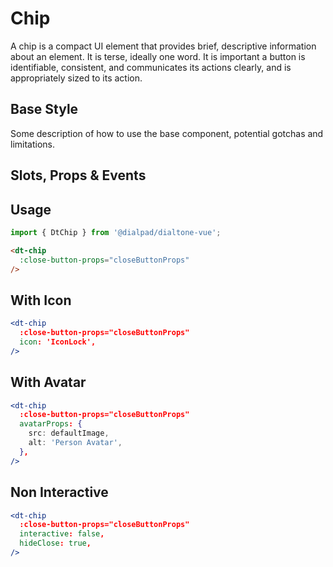 
# Chip

<Subtitle>
  A chip is a compact UI element that provides brief, descriptive information about an element.
  It is terse, ideally one word.
  It is important a button is identifiable, consistent, and communicates its actions clearly,
  and is appropriately sized to its action.
</Subtitle>

## Base Style

Some description of how to use the base component, potential gotchas and limitations.

<Canvas>
  <Story id="components-chip--default" />
</Canvas>

## Slots, Props & Events

<ArgsTable story={PRIMARY_STORY} />

## Usage

```jsx
import { DtChip } from '@dialpad/dialtone-vue';
```

```html
<dt-chip
  :close-button-props="closeButtonProps"
/>
```

## With Icon

<Canvas>
  <Story id="components-chip--with-icon" />
</Canvas>

```jsx
<dt-chip
  :close-button-props="closeButtonProps"
  icon: 'IconLock',
/>
```

## With Avatar

<Canvas>
  <Story id="components-chip--with-avatar" />
</Canvas>

```jsx
<dt-chip
  :close-button-props="closeButtonProps"
  avatarProps: {
    src: defaultImage,
    alt: 'Person Avatar',
  },
/>
```

## Non Interactive

<Canvas>
  <Story id="components-chip--non-interactive" />
</Canvas>

```jsx
<dt-chip
  :close-button-props="closeButtonProps"
  interactive: false,
  hideClose: true,
/>
```
